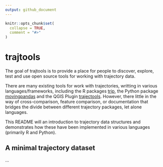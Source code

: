 ```yaml
---
output: github_document
---
```


<!-- README.md is generated from README.Rmd. Please edit that file -->

```r
knitr::opts_chunk$set(
  collapse = TRUE,
  comment = "#>"
)
```

# trajtools

<!-- badges: start -->
<!-- badges: end -->

The goal of trajtools is to provide a place for people to discover, explore, test and use open source tools for working with trajectory data.

There are many existing tools for work with trajectories, writting in various languages/frameworks, including the R packages [trip](https://github.com/Trackage/trip), the Python package [movingpandas](https://github.com/anitagraser/movingpandas) and the QGIS Plugin [trajectools](https://github.com/anitagraser/qgis-processing-trajectory).
However, there little in the way of cross-comparison, feature comparison, or documentation that bridges the divide between different trajectory packages, let alone languages.


This README will an introduction to trajectory data structures and demonstrates how these have been implemented in various languages (primarily R and Python).

## A minimal trajectory dataset

...
